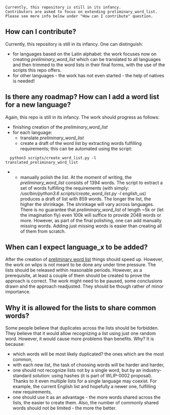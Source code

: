 <pre>
Currently, this repository is still in its infancy.
Contributors are asked to focus on extending preliminary_word_list.
Please see more info below under "How can I contribute" question.
</pre>

==How can I contribute?==
Currently, this repository is still in its infancy. One can distinguish:  
* for languages based on the Latin alphabet: the work focuses now on creating ''preliminary_word_list'' which can be translated to all languages and then trimmed to the word lists in their final forms, with the use of the scripts this repo offers.  
* for other languages - the work has not even started - the help of natives is needed!

==Is there any roadmap? How can I add a word list for a new language?==
Again, this repo is still in its infancy. The work should progress as follows:
* finishing creation of the ''preliminary_word_list''
* for each language:
** translate ''preliminary_word_list''
** create a draft of the word list by extracting words fulfilling requirements; this can be automated using the script:
   <code>python3 scripts/create_word_list.py -l translated_preliminary_word_list</code>
** <p>manually polish the list. At the moment of writing, the ''preliminary_word_list'' consists of 1394 words. The script to extract a set of words fulfilling the requirements (with simply: ''/usr/bin/python3.6 scripts/create_word_list.py -l english_us'') produces a draft of list with 859 words. The longer the list, the higher the shrinkage. The shrinkage will vary across languages. There is no guarantee that ''preliminary_word_list'' of length ~5k or (let the imagination fly) even 100k will suffice to provide 2048 words or more. However, as part of the final polishing, one can add manually missing words. Adding just missing words is easier than creating all of them from scratch.</p>

==When can I expect language_x to be added?==
After the creation of [[wlip-0003/preliminary-word-lists/english_us|preliminary word list]] things should speed up.
However, the work on wlips is not meant to be done any under time pressure.
The lists should be released within reasonable periods.
However, as a prerequisite, at least a couple of them should be created to prove the approach is correct.
The work might need to be paused, some conclusions drawn and the approach readjusted.
They should be though rather of minor importance.

==Why it is allowed for the lists to share common words?==
Some people believe that duplicates across the lists should be forbidden.
They believe that it would allow recognizing a list using just one random word.
However, it would cause more problems than benefits.
Why? It is because:
* which words will be most likely duplicated? the ones which are the most common,
* with each new list, the task of choosing words will be harder and harder,
* <p>one should not recognize lists not by a single word, but by an industry-standard solution: using hashes (it is part of WLIP-0002 proposal). Thanks to it even multiple lists for a single language may coexist. For example, the current English list and hopefully a newer one, fulfilling new requirements,</p>
* <p>one should use it as an advantage - the more words shared across the lists, the easier to create them. Also, the number of commonly shared words should not be limited - the more the better.</p>
